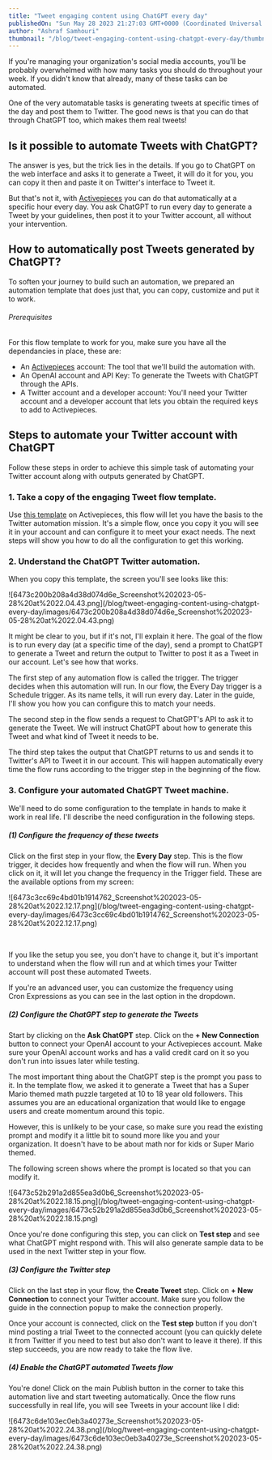 ```yaml
---
title: "Tweet engaging content using ChatGPT every day"
publishedOn: "Sun May 28 2023 21:27:03 GMT+0000 (Coordinated Universal Time)"
author: "Ashraf Samhouri"
thumbnail: "/blog/tweet-engaging-content-using-chatgpt-every-day/thumbnail.png"
---
```


If you're managing your organization's social media accounts, you'll be probably overwhelmed with how many tasks you should do throughout your week. If you didn't know that already, many of these tasks can be automated.

One of the very automatable tasks is generating tweets at specific times of the day and post them to Twitter. The good news is that you can do that through ChatGPT too, which makes them real tweets!

Is it possible to automate Tweets with ChatGPT?
-----------------------------------------------

The answer is yes, but the trick lies in the details. If you go to ChatGPT on the web interface and asks it to generate a Tweet, it will do it for you, you can copy it then and paste it on Twitter's interface to Tweet it.

But that's not it, with [Activepieces](https://cloud.activepieces.com/sign-up) you can do that automatically at a specific hour every day. You ask ChatGPT to run every day to generate a Tweet by your guidelines, then post it to your Twitter account, all without your intervention.

How to automatically post Tweets generated by ChatGPT?
------------------------------------------------------

To soften your journey to build such an automation, we prepared an automation template that does just that, you can copy, customize and put it to work.

###### Prerequisites

For this flow template to work for you, make sure you have all the dependancies in place, these are:

*   An [Activepieces](https://cloud.activepieces.com/sign-up) account: The tool that we'll build the automation with.
*   An OpenAI account and API Key: To generate the Tweets with ChatGPT through the APIs.
*   A Twitter account and a developer account: You'll need your Twitter account and a developer account that lets you obtain the required keys to add to Activepieces.

Steps to automate your Twitter account with ChatGPT
---------------------------------------------------

Follow these steps in order to achieve this simple task of automating your Twitter account along with outputs generated by ChatGPT.

### 1\. Take a copy of the engaging Tweet flow template.

Use [this template](https://cloud.activepieces.com/templates/ai-engaging-tweet) on Activepieces, this flow will let you have the basis to the Twitter automation mission. It's a simple flow, once you copy it you will see it in your account and can configure it to meet your exact needs. The next steps will show you how to do all the configuration to get this working.

### 2\. Understand the ChatGPT Twitter automation.

When you copy this template, the screen you'll see looks like this:

!\[6473c200b208a4d38d074d6e\_Screenshot%202023-05-28%20at%2022.04.43.png\](/blog/tweet-engaging-content-using-chatgpt-every-day/images/6473c200b208a4d38d074d6e\_Screenshot%202023-05-28%20at%2022.04.43.png)

It might be clear to you, but if it's not, I'll explain it here. The goal of the flow is to run every day (at a specific time of the day), send a prompt to ChatGPT to generate a Tweet and return the output to Twitter to post it as a Tweet in our account. Let's see how that works.

The first step of any automation flow is called the trigger. The trigger decides when this automation will run. In our flow, the Every Day trigger is a Schedule trigger. As its name tells, it will run every day. Later in the guide, I'll show you how you can configure this to match your needs.

The second step in the flow sends a request to ChatGPT's API to ask it to generate the Tweet. We will instruct ChatGPT about how to generate this Tweet and what kind of Tweet it needs to be.

The third step takes the output that ChatGPT returns to us and sends it to Twitter's API to Tweet it in our account. This will happen automatically every time the flow runs according to the trigger step in the beginning of the flow.

### 3\. Configure your automated ChatGPT Tweet machine.

We'll need to do some configuration to the template in hands to make it work in real life. I'll describe the need configuration in the following steps.

##### (1) Configure the frequency of these tweets

Click on the first step in your flow, the **Every Day** step. This is the flow trigger, it decides how frequently and when the flow will run. When you click on it, it will let you change the frequency in the Trigger field. These are the available options from my screen:

!\[6473c3cc69c4bd01b1914762\_Screenshot%202023-05-28%20at%2022.12.17.png\](/blog/tweet-engaging-content-using-chatgpt-every-day/images/6473c3cc69c4bd01b1914762\_Screenshot%202023-05-28%20at%2022.12.17.png)

‍

If you like the setup you see, you don't have to change it, but it's important to understand when the flow will run and at which times your Twitter account will post these automated Tweets.

If you're an advanced user, you can customize the frequency using Cron Expressions as you can see in the last option in the dropdown.

##### (2) Configure the ChatGPT step to generate the Tweets

Start by clicking on the **Ask ChatGPT** step. Click on the **+ New Connection** button to connect your OpenAI account to your Activepieces account. Make sure your OpenAI account works and has a valid credit card on it so you don't run into issues later while testing.

The most important thing about the ChatGPT step is the prompt you pass to it. In the template flow, we asked it to generate a Tweet that has a Super Mario themed math puzzle targeted at 10 to 18 year old followers. This assumes you are an educational organization that would like to engage users and create momentum around this topic.

However, this is unlikely to be your case, so make sure you read the existing prompt and modify it a little bit to sound more like you and your organization. It doesn't have to be about math nor for kids or Super Mario themed.

The following screen shows where the prompt is located so that you can modify it.

!\[6473c52b291a2d855ea3d0b6\_Screenshot%202023-05-28%20at%2022.18.15.png\](/blog/tweet-engaging-content-using-chatgpt-every-day/images/6473c52b291a2d855ea3d0b6\_Screenshot%202023-05-28%20at%2022.18.15.png)

Once you're done configuring this step, you can click on **Test step** and see what ChatGPT might respond with. This will also generate sample data to be used in the next Twitter step in your flow.

##### (3) Configure the Twitter step

Click on the last step in your flow, the **Create Tweet** step. Click on **+ New Connection** to connect your Twitter account. Make sure you follow the guide in the connection popup to make the connection properly.

Once your account is connected, click on the **Test step** button if you don't mind posting a trial Tweet to the connected account (you can quickly delete it from Twitter if you need to test but also don't want to leave it there). If this step succeeds, you are now ready to take the flow live.

##### (4) Enable the ChatGPT automated Tweets flow

You're done! Click on the main Publish button in the corner to take this automation live and start tweeting automatically. Once the flow runs successfully in real life, you will see Tweets in your account like I did:

!\[6473c6de103ec0eb3a40273e\_Screenshot%202023-05-28%20at%2022.24.38.png\](/blog/tweet-engaging-content-using-chatgpt-every-day/images/6473c6de103ec0eb3a40273e\_Screenshot%202023-05-28%20at%2022.24.38.png)

